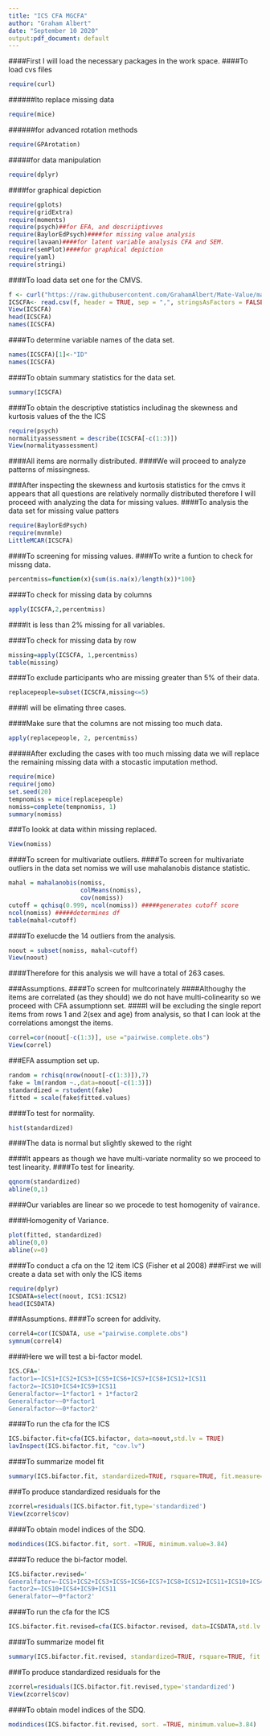 ---
title: "ICS CFA MGCFA"
author: "Graham Albert"
date: "September 10 2020"
output:pdf_document: default
---


####First I will load the necessary packages in the work space.
####To load cvs files
```{r}
require(curl) 
```
######lto replace missing data
```{r}
require(mice)
```
######for advanced rotation methods
```{r}
require(GPArotation)
```
#####for data manipulation
```{r}
require(dplyr)
```
####for graphical depiction
```{r}
require(gplots)
require(gridExtra)
require(moments)
require(psych)##for EFA, and descriiptivves
require(BaylorEdPsych)####for missing value analysis
require(lavaan)####for latent variable analysis CFA and SEM.
require(semPlot)####for graphical depiction
require(yaml)
require(stringi)
```


####To load data set one for the CMVS.
```{r}
f <- curl("https://raw.githubusercontent.com/GrahamAlbert/Mate-Value/master/Intrasexually_comeptitive_attitude_CFA_MGCFA_20190108_reduced.csv")
ICSCFA<- read.csv(f, header = TRUE, sep = ",", stringsAsFactors = FALSE)
View(ICSCFA)
head(ICSCFA)
names(ICSCFA)
```

####To determine variable names of the data set.
```{r}
names(ICSCFA)[1]<-"ID"
names(ICSCFA)
```
####To obtain summary statistics for the data set.
```{r}
summary(ICSCFA)
```

####To obtain the descriptive statistics includinag the skewness and kurtosis values of the the ICS
```{r}
require(psych)
normalityassessment = describe(ICSCFA[-c(1:3)])
View(normalityassessment)
```
####All items are normally distributed.
####We will proceed to analyze patterns of missingness.

###After inspecting the skewness and kurtosis statistics for the cmvs it appears that all questions are relatively normally distributed therefore I will proceed with analyzing the data for missing values.
####To analysis the data set for missing value patters
```{r}
require(BaylorEdPsych)
require(mvnmle)
LittleMCAR(ICSCFA)
```





####To screening for missing values.
####To write a funtion to check for missng data.
```{r}
percentmiss=function(x){sum(is.na(x)/length(x))*100}
```


####To check for missing data by columns
```{r}
apply(ICSCFA,2,percentmiss)
```
####It is less than 2% missing for all variables.

####To check for missing data by row
```{r}
missing=apply(ICSCFA, 1,percentmiss)
table(missing)
```


####To exclude participants who are missing greater than 5% of their data.
```{r}
replacepeople=subset(ICSCFA,missing<=5)
```
####I will be elimating three cases.

####Make sure that the columns are not missing too much data.
```{r}
apply(replacepeople, 2, percentmiss)
```

#####After excluding the cases with too much missing data we will replace the remaining missing data with a stocastic imputation method.
```{r}
require(mice)
require(jomo)
set.seed(20)
tempnomiss = mice(replacepeople)
nomiss=complete(tempnomiss, 1)
summary(nomiss)
```
###To lookk at data within missing replaced.
```{r}
View(nomiss)
```
####To screen for multivariate outliers.
####To screen for multivariate outliers in the data set nomiss we will use mahalanobis distance statistic.
```{r}
mahal = mahalanobis(nomiss,
                    colMeans(nomiss),
                    cov(nomiss))
cutoff = qchisq(0.999, ncol(nomiss)) #####generates cutoff score
ncol(nomiss) #####determines df
table(mahal<cutoff)
```
####To exelucde the 14  outliers from the analysis.
```{r}
noout = subset(nomiss, mahal<cutoff)
View(noout)
```
####Therefore for this analysis we will have a total of 263 cases.


###Assumptions.
####To screen for multcorinately
####Althoughy the items are correlated (as they should) we do not have multi-colinearity so we proceed with CFA assumptionn set.
####I will be excluding the single report items from rows 1 and 2(sex and age) from analysis, so that I can look at the correlations amongst the items.
```{r}
correl=cor(noout[-c(1:3)], use ="pairwise.complete.obs")
View(correl)
```
###EFA assumption set up.
```{r}
random = rchisq(nrow(noout[-c(1:3)]),7)
fake = lm(random ~.,data=noout[-c(1:3)])
standardized = rstudent(fake)
fitted = scale(fake$fitted.values)
```
####To test for normality.
```{r}
hist(standardized)
```
####The data is normal but slightly skewed to the right

####It appears as though we have multi-variate normality so we proceed to test linearity.
####To test for linearity.
```{r}
qqnorm(standardized)
abline(0,1)
```
####Our variables are linear so we procede to test homogenity of vairance.


####Homogenity of Variance.
```{r}
plot(fitted, standardized)
abline(0,0)
abline(v=0)
```

####To conduct a cfa on the 12 item ICS (Fisher et al 2008)
###First we will create a data set with only the ICS items
```{r}
require(dplyr)
ICSDATA=select(noout, ICS1:ICS12)
head(ICSDATA)
```


###Assumptions.
####To screen for addivity. 
```{r}
correl4=cor(ICSDATA, use ="pairwise.complete.obs")
symnum(correl4)
```




####Here we will test a bi-factor model.
```{r}
ICS.CFA='
factor1=~ICS1+ICS2+ICS3+ICS5+ICS6+ICS7+ICS8+ICS12+ICS11
factor2=~ICS10+ICS4+ICS9+ICS11
Generalfactor=~1*factor1 + 1*factor2
Generalfactor~~0*factor1
Generalfactor~~0*factor2'
```

####To run the cfa for the ICS
```{r}
ICS.bifactor.fit=cfa(ICS.bifactor, data=noout,std.lv = TRUE)
lavInspect(ICS.bifactor.fit, "cov.lv")
```


####To summarize model fit
```{r}
summary(ICS.bifactor.fit, standardized=TRUE, rsquare=TRUE, fit.measure=TRUE)
```

###To produce standardized residuals for the
```{r}
zcorrel=residuals(ICS.bifactor.fit,type='standardized')
View(zcorrel$cov)
```
####To obtain model indices of the SDQ.
```{r}
modindices(ICS.bifactor.fit, sort. =TRUE, minimum.value=3.84)
```



####To reduce the bi-factor model.

```{r}
ICS.bifactor.revised='
Generalfator=~ICS1+ICS2+ICS3+ICS5+ICS6+ICS7+ICS8+ICS12+ICS11+ICS10+ICS4+ICS9
factor2=~ICS10+ICS4+ICS9+ICS11
Generalfator~~0*factor2'
```

####To run the cfa for the ICS
```{r}
ICS.bifactor.fit.revised=cfa(ICS.bifactor.revised, data=ICSDATA,std.lv = TRUE, information="observed",orthogonal=TRUE)
```


####To summarize model fit
```{r}
summary(ICS.bifactor.fit.revised, standardized=TRUE, rsquare=TRUE, fit.measure=TRUE)
```

###To produce standardized residuals for the
```{r}
zcorrel=residuals(ICS.bifactor.fit.revised,type='standardized')
View(zcorrel$cov)
```
####To obtain model indices of the SDQ.
```{r}
modindices(ICS.bifactor.fit.revised, sort. =TRUE, minimum.value=3.84)
```




